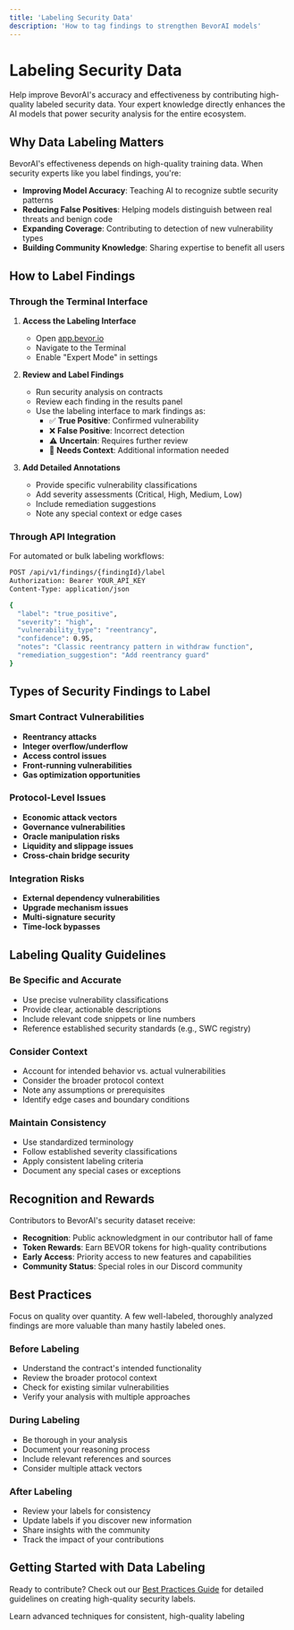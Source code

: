 ```yaml
---
title: 'Labeling Security Data'
description: 'How to tag findings to strengthen BevorAI models'
---
```


# Labeling Security Data

Help improve BevorAI's accuracy and effectiveness by contributing high-quality labeled security data. Your expert knowledge directly enhances the AI models that power security analysis for the entire ecosystem.

## Why Data Labeling Matters

BevorAI's effectiveness depends on high-quality training data. When security experts like you label findings, you're:

- **Improving Model Accuracy**: Teaching AI to recognize subtle security patterns
- **Reducing False Positives**: Helping models distinguish between real threats and benign code
- **Expanding Coverage**: Contributing to detection of new vulnerability types
- **Building Community Knowledge**: Sharing expertise to benefit all users

## How to Label Findings

### Through the Terminal Interface

1. **Access the Labeling Interface**
   - Open [app.bevor.io](https://app.bevor.io)
   - Navigate to the Terminal
   - Enable "Expert Mode" in settings

2. **Review and Label Findings**
   - Run security analysis on contracts
   - Review each finding in the results panel
   - Use the labeling interface to mark findings as:
     - ✅ **True Positive**: Confirmed vulnerability
     - ❌ **False Positive**: Incorrect detection
     - ⚠️ **Uncertain**: Requires further review
     - 📝 **Needs Context**: Additional information needed

3. **Add Detailed Annotations**
   - Provide specific vulnerability classifications
   - Add severity assessments (Critical, High, Medium, Low)
   - Include remediation suggestions
   - Note any special context or edge cases

### Through API Integration

For automated or bulk labeling workflows:

```bash
POST /api/v1/findings/{findingId}/label
Authorization: Bearer YOUR_API_KEY
Content-Type: application/json

{
  "label": "true_positive",
  "severity": "high",
  "vulnerability_type": "reentrancy",
  "confidence": 0.95,
  "notes": "Classic reentrancy pattern in withdraw function",
  "remediation_suggestion": "Add reentrancy guard"
}
```

## Types of Security Findings to Label

### Smart Contract Vulnerabilities
- **Reentrancy attacks**
- **Integer overflow/underflow**
- **Access control issues**
- **Front-running vulnerabilities**
- **Gas optimization opportunities**

### Protocol-Level Issues
- **Economic attack vectors**
- **Governance vulnerabilities**
- **Oracle manipulation risks**
- **Liquidity and slippage issues**
- **Cross-chain bridge security**

### Integration Risks
- **External dependency vulnerabilities**
- **Upgrade mechanism issues**
- **Multi-signature security**
- **Time-lock bypasses**

## Labeling Quality Guidelines

### Be Specific and Accurate
- Use precise vulnerability classifications
- Provide clear, actionable descriptions
- Include relevant code snippets or line numbers
- Reference established security standards (e.g., SWC registry)

### Consider Context
- Account for intended behavior vs. actual vulnerabilities
- Consider the broader protocol context
- Note any assumptions or prerequisites
- Identify edge cases and boundary conditions

### Maintain Consistency
- Use standardized terminology
- Follow established severity classifications
- Apply consistent labeling criteria
- Document any special cases or exceptions

## Recognition and Rewards

Contributors to BevorAI's security dataset receive:

- **Recognition**: Public acknowledgment in our contributor hall of fame
- **Token Rewards**: Earn BEVOR tokens for high-quality contributions
- **Early Access**: Priority access to new features and capabilities
- **Community Status**: Special roles in our Discord community

## Best Practices

<Tip>
  Focus on quality over quantity. A few well-labeled, thoroughly analyzed findings are more valuable than many hastily labeled ones.
</Tip>

### Before Labeling
- Understand the contract's intended functionality
- Review the broader protocol context
- Check for existing similar vulnerabilities
- Verify your analysis with multiple approaches

### During Labeling
- Be thorough in your analysis
- Document your reasoning process
- Include relevant references and sources
- Consider multiple attack vectors

### After Labeling
- Review your labels for consistency
- Update labels if you discover new information
- Share insights with the community
- Track the impact of your contributions

## Getting Started with Data Labeling

Ready to contribute? Check out our [Best Practices Guide](/auditors/labeling-best-practices) for detailed guidelines on creating high-quality security labels.

<Card title="Best Practices for Data Labeling" icon="star" href="/auditors/labeling-best-practices">
  Learn advanced techniques for consistent, high-quality labeling
</Card>